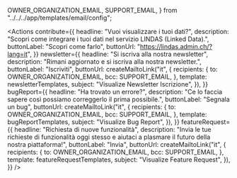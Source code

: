 
  OWNER_ORGANIZATION_EMAIL,
  SUPPORT_EMAIL,
} from "../../../app/templates/email/config";


<Intro
  title="Visualizza i dati aperti dell’amministrazione pubblica svizzera"
  teaser="Crea ed incorpora visualizzazioni partendo dai dataset forniti dal servizio LINDAS (Linked Data)."
  buttonLabel="Crea una visualizzazione"
/>
<Tutorial
  headline="Visualizza i dati in solo pochi passaggi…"
  step1="Seleziona un dataset"
  step2="Aggiusta la visualizzazione"
  step3="Condividi & incorpora"
/>
<Examples
  headline="Ottieni il massimo da questo strumento…"
  example1Headline="Crea delle visualizzazioni eleganti"
  example1Description="Scegli tra i numerosi tipi di grafici e configurali in base alle tue esigenze."
  example2Headline="Personalizzale come desideri"
  example2Description="Grazie ai filtri personalizzati e alle opzioni di selezione dei dati, è possibile visualizzare anche problemi complessi."
/>
<Actions
  contribute={{
    headline: "Vuoi visualizzare i tuoi dati?",
    description:
      "Scopri come integrare i tuoi dati nel servizio LINDAS (Linked Data).",
    buttonLabel: "Scopri come farlo",
    buttonUrl: "https://lindas.admin.ch/?lang=it",
  }}
  newsletter={{
    headline: "Si iscriva alla nostra newsletter",
    description: "Rimani aggiornato e si iscriva alla nostra newsletter.",
    buttonLabel: "Iscriviti",
    buttonUrl: createMailtoLink("it", {
      recipients: {
        to: OWNER_ORGANIZATION_EMAIL,
        bcc: SUPPORT_EMAIL,
      },
      template: newsletterTemplates,
      subject: "Visualize Newsletter Iscrizione",
    }),
  }}
  bugReport={{
    headline: "Ha trovato un errore?",
    description:
      "Ce lo faccia sapere così possiamo correggerlo il prima possibile.",
    buttonLabel: "Segnala un bug",
    buttonUrl: createMailtoLink("it", {
      recipients: {
        to: OWNER_ORGANIZATION_EMAIL,
        bcc: SUPPORT_EMAIL,
      },
      template: bugReportTemplates,
      subject: "Visualize Bug Report",
    }),
  }}
  featureRequest={{
    headline: "Richiesta di nuove funzionalità",
    description:
      "Invia le tue richieste di funzionalità oggi stesso e aiutaci a plasmare il futuro della nostra piattaforma!",
    buttonLabel: "Invia",
    buttonUrl: createMailtoLink("it", {
      recipients: {
        to: OWNER_ORGANIZATION_EMAIL,
        bcc: SUPPORT_EMAIL,
      },
      template: featureRequestTemplates,
      subject: "Visualize Feature Request",
    }),
  }}
/>
